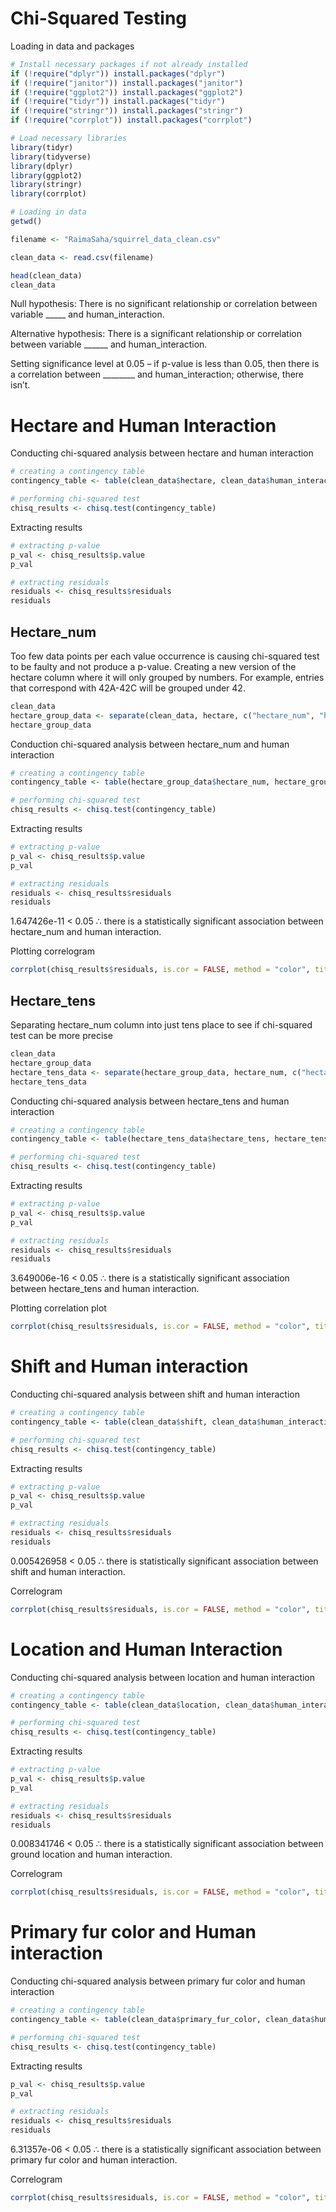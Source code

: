 # Chi-Squared Testing

Loading in data and packages

```r
# Install necessary packages if not already installed
if (!require("dplyr")) install.packages("dplyr") 
if (!require("janitor")) install.packages("janitor")
if (!require("ggplot2")) install.packages("ggplot2")
if (!require("tidyr")) install.packages("tidyr") 
if (!require("stringr")) install.packages("stringr")
if (!require("corrplot")) install.packages("corrplot")

# Load necessary libraries
library(tidyr) 
library(tidyverse) 
library(dplyr) 
library(ggplot2) 
library(stringr)
library(corrplot)

# Loading in data
getwd()

filename <- "RaimaSaha/squirrel_data_clean.csv"

clean_data <- read.csv(filename)  

head(clean_data)
clean_data
```

Null hypothesis: There is no significant relationship or correlation between variable \_\_\_\_\_ and human_interaction.

Alternative hypothesis: There is a significant relationship or correlation between variable \_\_\_\_\_\_ and human_interaction.

Setting significance level at 0.05 – if p-value is less than 0.05, then there is a correlation between \_\_\_\_\_\_\_\_ and human_interaction; otherwise, there isn't.

# Hectare and Human Interaction

Conducting chi-squared analysis between hectare and human interaction

```r
# creating a contingency table
contingency_table <- table(clean_data$hectare, clean_data$human_interaction)

# performing chi-squared test
chisq_results <- chisq.test(contingency_table)
```

Extracting results

```r
# extracting p-value
p_val <- chisq_results$p.value
p_val

# extracting residuals
residuals <- chisq_results$residuals
residuals
```

## Hectare_num

Too few data points per each value occurrence is causing chi-squared test to be faulty and not produce a p-value. Creating a new version of the hectare column where it will only grouped by numbers. For example, entries that correspond with 42A-42C will be grouped under 42.

```r
clean_data
hectare_group_data <- separate(clean_data, hectare, c("hectare_num", "hectare_letter"), sep = 2)
hectare_group_data
```

Conduction chi-squared analysis between hectare_num and human interaction

```r
# creating a contingency table
contingency_table <- table(hectare_group_data$hectare_num, hectare_group_data$human_interaction)

# performing chi-squared test
chisq_results <- chisq.test(contingency_table)
```

Extracting results

```r
# extracting p-value
p_val <- chisq_results$p.value
p_val

# extracting residuals
residuals <- chisq_results$residuals
residuals
```

1.647426e-11 \< 0.05 ∴ there is a statistically significant association between hectare_num and human interaction.

Plotting correlogram

```r
corrplot(chisq_results$residuals, is.cor = FALSE, method = "color", title = "Correlation between Hectare and Human Interaction", mar=c(0,0,1,0))
```

## Hectare_tens

Separating hectare_num column into just tens place to see if chi-squared test can be more precise

```r
clean_data
hectare_group_data
hectare_tens_data <- separate(hectare_group_data, hectare_num, c("hectare_tens", "hectare_ones"), sep = 1)
hectare_tens_data
```

Conducting chi-squared analysis between hectare_tens and human interaction

```r
# creating a contingency table
contingency_table <- table(hectare_tens_data$hectare_tens, hectare_tens_data$human_interaction)

# performing chi-squared test
chisq_results <- chisq.test(contingency_table)
```

Extracting results

```r
# extracting p-value
p_val <- chisq_results$p.value
p_val

# extracting residuals
residuals <- chisq_results$residuals
residuals
```

3.649006e-16 \< 0.05 ∴ there is a statistically significant association between hectare_tens and human interaction.

Plotting correlation plot

```r
corrplot(chisq_results$residuals, is.cor = FALSE, method = "color", title = "Correlation between Hectare Tens and Human Interaction", mar=c(0,0,1,0))
```

# Shift and Human interaction

Conducting chi-squared analysis between shift and human interaction

```r
# creating a contingency table
contingency_table <- table(clean_data$shift, clean_data$human_interaction)

# performing chi-squared test
chisq_results <- chisq.test(contingency_table)
```

Extracting results

```r
# extracting p-value
p_val <- chisq_results$p.value
p_val

# extracting residuals
residuals <- chisq_results$residuals
residuals
```

0.005426958 \< 0.05 ∴ there is statistically significant association between shift and human interaction.

Correlogram

```r
corrplot(chisq_results$residuals, is.cor = FALSE, method = "color", title = "Correlation between Shift and Human Interaction", mar=c(0,0,1,0))
```

# Location and Human Interaction

Conducting chi-squared analysis between location and human interaction

```r
# creating a contingency table
contingency_table <- table(clean_data$location, clean_data$human_interaction)

# performing chi-squared test
chisq_results <- chisq.test(contingency_table)
```

Extracting results

```r
# extracting p-value
p_val <- chisq_results$p.value
p_val

# extracting residuals
residuals <- chisq_results$residuals
residuals
```

0.008341746 \< 0.05 ∴ there is a statistically significant association between ground location and human interaction.

Correlogram

```r
corrplot(chisq_results$residuals, is.cor = FALSE, method = "color", title = "Correlation between Location and Human Interaction", mar=c(0,0,1,0))
```

# Primary fur color and Human interaction

Conducting chi-squared analysis between primary fur color and human interaction

```r
# creating a contingency table
contingency_table <- table(clean_data$primary_fur_color, clean_data$human_interaction)

# performing chi-squared test
chisq_results <- chisq.test(contingency_table)
```

Extracting results

```r
p_val <- chisq_results$p.value
p_val

# extracting residuals
residuals <- chisq_results$residuals
residuals
```

6.31357e-06 \< 0.05 ∴ there is a statistically significant association between primary fur color and human interaction.

Correlogram

```r
corrplot(chisq_results$residuals, is.cor = FALSE, method = "color", title = "Correlation between Primary Fur Color and Human Interaction", mar=c(0,0,1,0))
```
